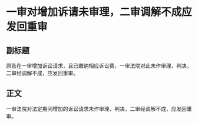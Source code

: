 # 一审对增加诉请未审理，二审调解不成应发回重审
## 副标题
原告在一审增加诉讼请求，且已缴纳相应诉讼费，一审法院对此未作审理、判决，二审经调解不成，应发回重审。
## 正文
一审法院对法定期间增加的诉讼请求未作审理、判决，二审经调解不成，应发回重审。